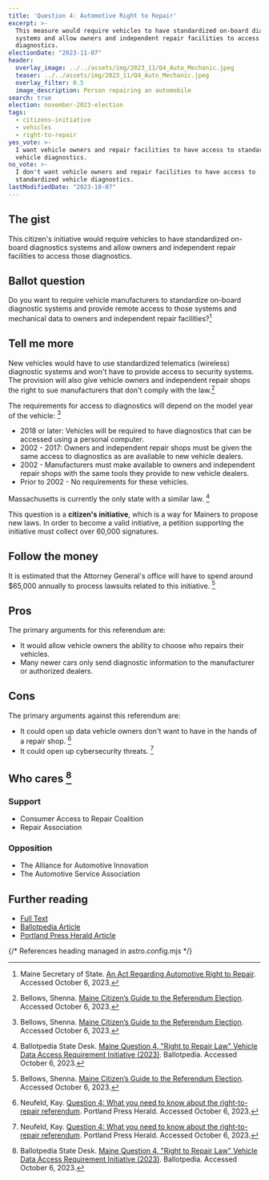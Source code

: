 ```yaml
---
title: 'Question 4: Automotive Right to Repair'
excerpt: >-
  This measure would require vehicles to have standardized on-board diagnostics
  systems and allow owners and independent repair facilities to access those
  diagnostics.
electionDate: "2023-11-07"
header:
  overlay_image: ../../assets/img/2023_11/Q4_Auto_Mechanic.jpeg
  teaser: ../../assets/img/2023_11/Q4_Auto_Mechanic.jpeg
  overlay_filter: 0.5
  image_description: Person repairing an automobile
search: true
election: november-2023-election
tags:
  - citizens-initiative
  - vehicles
  - right-to-repair
yes_vote: >-
  I want vehicle owners and repair facilities to have access to standardized
  vehicle diagnostics.
no_vote: >-
  I don't want vehicle owners and repair facilities to have access to
  standardized vehicle diagnostics.
lastModifiedDate: "2023-10-07"
---
```


## The gist

This citizen's initiative would require vehicles to have standardized on-board diagnostics systems and allow owners and independent repair facilities to access those diagnostics.

## Ballot question

Do you want to require vehicle manufacturers to standardize on-board diagnostic systems and provide remote access to those systems and mechanical data to owners and independent repair facilities?[^1]

<YesNoTable yesContent={frontmatter.yes_vote} noContent={frontmatter.no_vote} />

## Tell me more

New vehicles would have to use standardized telematics (wireless) diagnostic systems and won't have to provide access to security systems. The provision will also give vehicle owners and independent repair shops the right to sue manufacturers that don't comply with the law.[^2]

The requirements for access to diagnostics will depend on the model year of the vehicle: [^2]

- 2018 or later: Vehicles will be required to have diagnostics that can be accessed using a personal computer.
- 2002 - 2017: Owners and independent repair shops must be given the same access to diagnostics as are available to new vehicle dealers.
- 2002 - Manufacturers must make available to owners and independent repair shops with the same tools they provide to new vehicle dealers.
- Prior to 2002 - No requirements for these vehicles.

Massachusetts is currently the only state with a similar law. [^3]

This question is a **citizen's initiative**, which is a way for Mainers to propose new laws. In order to become a valid initiative, a petition supporting the initiative must collect over 60,000 signatures.

## Follow the money

It is estimated that the Attorney General's office will have to spend around $65,000 annually to process lawsuits related to this initiative. [^2]

## Pros

The primary arguments for this referendum are:

- It would allow vehicle owners the ability to choose who repairs their vehicles.
- Many newer cars only send diagnostic information to the manufacturer or authorized dealers.

## Cons

The primary arguments against this referendum are:

- It could open up data vehicle owners don't want to have in the hands of a repair shop. [^4]
- It could open up cybersecurity threats. [^4]

## Who cares [^3]

### Support

- Consumer Access to Repair Coalition
- Repair Association

### Opposition

- The Alliance for Automotive Innovation
- The Automotive Service Association

## Further reading

- [Full Text](https://www.maine.gov/sos/cec/elec/citizens/Right%20to%20Repair%20Leg%20FINAL.pdf)<br />
- [Ballotpedia Article](<https://ballotpedia.org/Maine_Question_4,_%22Right_to_Repair_Law%22_Vehicle_Data_Access_Requirement_Initiative_(2023)>)<br />
- [Portland Press Herald Article](https://www.pressherald.com/2023/10/05/question-4-who-should-have-the-right-to-repair-your-car/)

{/* References heading managed in astro.config.mjs */}
[^1]: Maine Secretary of State. [An Act Regarding Automotive Right to Repair](https://www.maine.gov/sos/cec/elec/citizens/Right%20to%20Repair%20Leg%20FINAL.pdf). Accessed October 6, 2023.
[^2]: Bellows, Shenna. [Maine Citizen’s Guide to the Referendum Election](https://www.maine.gov/sos/cec/elec/upcoming/pdf/citizensguide23.pdf). Accessed October 6, 2023.
[^3]: Ballotpedia State Desk. [Maine Question 4, "Right to Repair Law" Vehicle Data Access Requirement Initiative (2023)](<https://ballotpedia.org/Maine_Question_4,_%22Right_to_Repair_Law%22_Vehicle_Data_Access_Requirement_Initiative_(2023)>). Ballotpedia. Accessed October 6, 2023.
[^4]: Neufeld, Kay. [Question 4: What you need to know about the right-to-repair referendum](https://www.pressherald.com/2023/10/05/question-4-who-should-have-the-right-to-repair-your-car/). Portland Press Herald. Accessed October 6, 2023.
